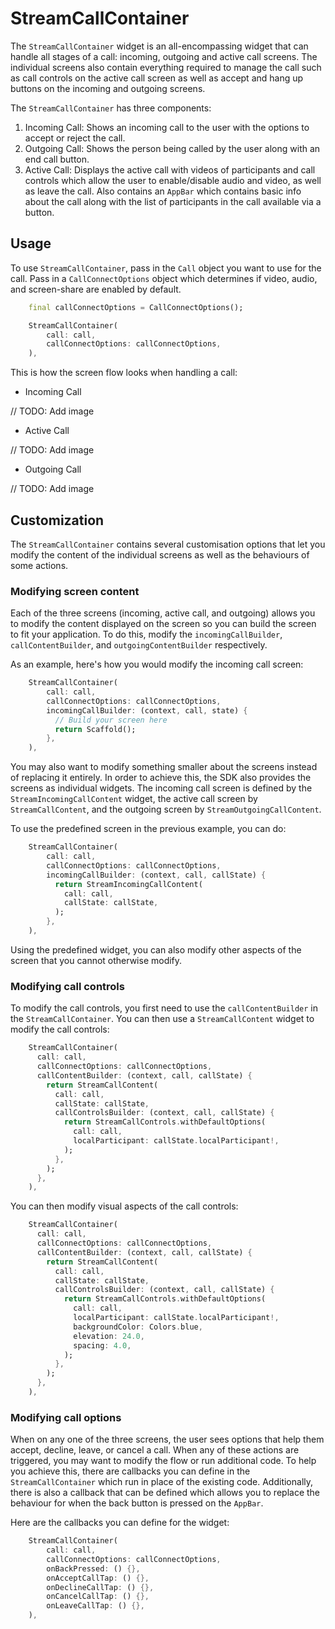 # StreamCallContainer

The `StreamCallContainer` widget is an all-encompassing widget that can handle all stages of a call: incoming,
outgoing and active call screens. The individual screens also contain everything required to manage the call
such as call controls on the active call screen as well as accept and hang up buttons on the incoming and outgoing screens.

The `StreamCallContainer` has three components:

1. Incoming Call: Shows an incoming call to the user with the options to accept or reject the call.
2. Outgoing Call: Shows the person being called by the user along with an end call button.
3. Active Call: Displays the active call with videos of participants and call controls which allow the user
to enable/disable audio and video, as well as leave the call. Also contains an `AppBar` which contains
basic info about the call along with the list of participants in the call available via a button.

## Usage

To use `StreamCallContainer`, pass in the `Call` object you want to use for the call. Pass in a `CallConnectOptions`
object which determines if video, audio, and screen-share are enabled by default.


```dart
    final callConnectOptions = CallConnectOptions();

    StreamCallContainer(
        call: call,
        callConnectOptions: callConnectOptions,
    ),
```

This is how the screen flow looks when handling a call:

* Incoming Call

// TODO: Add image

* Active Call

// TODO: Add image

* Outgoing Call

// TODO: Add image

## Customization

The `StreamCallContainer` contains several customisation options that let you modify the content of the individual
screens as well as the behaviours of some actions.

### Modifying screen content

Each of the three screens (incoming, active call, and outgoing) allows you to modify the content displayed
on the screen so you can build the screen to fit your application. To do this, modify the `incomingCallBuilder`,
`callContentBuilder`, and `outgoingContentBuilder` respectively.

As an example, here's how you would modify the incoming call screen:

```dart
    StreamCallContainer(
        call: call,
        callConnectOptions: callConnectOptions,
        incomingCallBuilder: (context, call, state) {
          // Build your screen here
          return Scaffold();
        },
    ),
```

You may also want to modify something smaller about the screens instead of replacing it entirely.
In order to achieve this, the SDK also provides the screens as individual widgets. The incoming call
screen is defined by the `StreamIncomingCallContent` widget, the active call screen by `StreamCallContent`,
and the outgoing screen by `StreamOutgoingCallContent`.

To use the predefined screen in the previous example, you can do:

```dart
    StreamCallContainer(
        call: call,
        callConnectOptions: callConnectOptions,
        incomingCallBuilder: (context, call, callState) {
          return StreamIncomingCallContent(
            call: call,
            callState: callState,
          );
        },
    ),
```

Using the predefined widget, you can also modify other aspects of the screen that you cannot otherwise modify.

### Modifying call controls

To modify the call controls, you first need to use the `callContentBuilder` in the `StreamCallContainer`.
You can then use a `StreamCallContent` widget to modify the call controls:

```dart
    StreamCallContainer(
      call: call,
      callConnectOptions: callConnectOptions,
      callContentBuilder: (context, call, callState) {
        return StreamCallContent(
          call: call,
          callState: callState,
          callControlsBuilder: (context, call, callState) {
            return StreamCallControls.withDefaultOptions(
              call: call,
              localParticipant: callState.localParticipant!,
            );
          },
        );
      },
    ),
```

You can then modify visual aspects of the call controls:

```dart
    StreamCallContainer(
      call: call,
      callConnectOptions: callConnectOptions,
      callContentBuilder: (context, call, callState) {
        return StreamCallContent(
          call: call,
          callState: callState,
          callControlsBuilder: (context, call, callState) {
            return StreamCallControls.withDefaultOptions(
              call: call,
              localParticipant: callState.localParticipant!,
              backgroundColor: Colors.blue,
              elevation: 24.0,
              spacing: 4.0,
            );
          },
        );
      },
    ),
```

### Modifying call options

When on any one of the three screens, the user sees options that help them accept, decline, leave, or cancel
a call. When any of these actions are triggered, you may want to modify the flow or run additional code.
To help you achieve this, there are callbacks you can define in the `StreamCallContainer` which run in place
of the existing code. Additionally, there is also a callback that can be defined which allows you to replace
the behaviour for when the back button is pressed on the `AppBar`.

Here are the callbacks you can define for the widget:

```dart
    StreamCallContainer(
        call: call,
        callConnectOptions: callConnectOptions,
        onBackPressed: () {},
        onAcceptCallTap: () {},
        onDeclineCallTap: () {},
        onCancelCallTap: () {},
        onLeaveCallTap: () {},
    ),
```